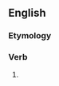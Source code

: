 ==English==

===Etymology===
{{suffix|consider|est|lang=en}}

===Verb===
{{head|en|verb form}}

# {{en-archaic second-person singular of|consider|lang=en}}